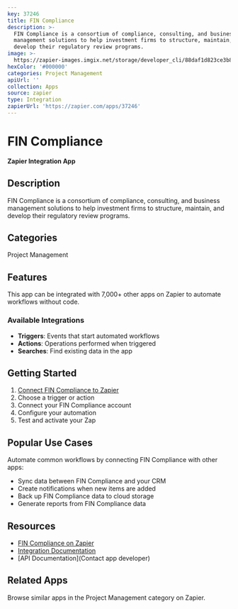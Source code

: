 ```yaml
---
key: 37246
title: FIN Compliance
description: >-
  FIN Compliance is a consortium of compliance, consulting, and business
  management solutions to help investment firms to structure, maintain, and
  develop their regulatory review programs.
image: >-
  https://zapier-images.imgix.net/storage/developer_cli/88daf1d823ce3b8ad42331ac63d8e366.png?auto=format%2Ccompress&ixlib=python-3.0.0&q=50
hexColor: '#000000'
categories: Project Management
apiUrl: ''
collection: Apps
source: zapier
type: Integration
zapierUrl: 'https://zapier.com/apps/37246'
---
```

# FIN Compliance

**Zapier Integration App**

## Description

FIN Compliance is a consortium of compliance, consulting, and business management solutions to help investment firms to structure, maintain, and develop their regulatory review programs.

## Categories

Project Management

## Features

This app can be integrated with 7,000+ other apps on Zapier to automate workflows without code.

### Available Integrations

- **Triggers**: Events that start automated workflows
- **Actions**: Operations performed when triggered
- **Searches**: Find existing data in the app

## Getting Started

1. [Connect FIN Compliance to Zapier](https://zapier.com/apps/37246)
2. Choose a trigger or action
3. Connect your FIN Compliance account
4. Configure your automation
5. Test and activate your Zap

## Popular Use Cases

Automate common workflows by connecting FIN Compliance with other apps:

- Sync data between FIN Compliance and your CRM
- Create notifications when new items are added
- Back up FIN Compliance data to cloud storage
- Generate reports from FIN Compliance data

## Resources

- [FIN Compliance on Zapier](https://zapier.com/apps/37246)
- [Integration Documentation](https://zapier.com/apps/37246/integrations)
- [API Documentation](Contact app developer)

## Related Apps

Browse similar apps in the Project Management category on Zapier.
